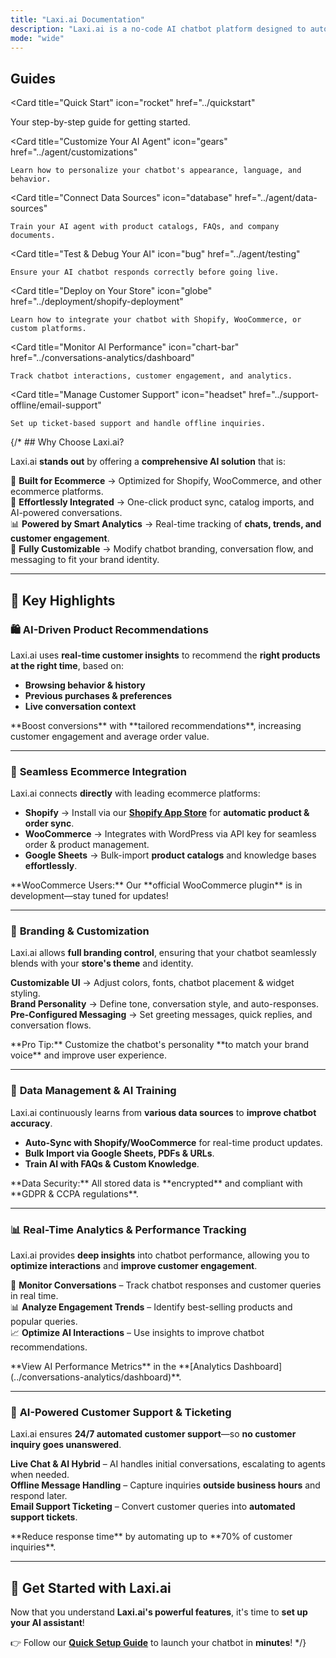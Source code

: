 ```yaml
---
title: "Laxi.ai Documentation"
description: "Laxi.ai is a no-code AI chatbot platform designed to automate customer interactions for ecommerce businesses."
mode: "wide"
---
```


## Guides
  
<Card
  title="Quick Start"
  icon="rocket"
  href="../quickstart"
>
  Your step-by-step guide for getting started.
</Card>

<CardGroup>

  <Card
    title="Customize Your AI Agent"
    icon="gears"
    href="../agent/customizations"
  >
    Learn how to personalize your chatbot's appearance, language, and behavior.
  </Card>

  <Card
    title="Connect Data Sources"
    icon="database"
    href="../agent/data-sources"
  >
    Train your AI agent with product catalogs, FAQs, and company documents.
  </Card>

  <Card
    title="Test & Debug Your AI"
    icon="bug"
    href="../agent/testing"
  >
    Ensure your AI chatbot responds correctly before going live.
  </Card>

  <Card
    title="Deploy on Your Store"
    icon="globe"
    href="../deployment/shopify-deployment"
  >
    Learn how to integrate your chatbot with Shopify, WooCommerce, or custom platforms.
  </Card>

  <Card
    title="Monitor AI Performance"
    icon="chart-bar"
    href="../conversations-analytics/dashboard"
  >
    Track chatbot interactions, customer engagement, and analytics.
  </Card>

  <Card
    title="Manage Customer Support"
    icon="headset"
    href="../support-offline/email-support"
  >
    Set up ticket-based support and handle offline inquiries.
  </Card>

</CardGroup>

{/* ## Why Choose Laxi.ai?  

Laxi.ai **stands out** by offering a **comprehensive AI solution** that is:  

🎯 **Built for Ecommerce** → Optimized for Shopify, WooCommerce, and other ecommerce platforms.  
🔗 **Effortlessly Integrated** → One-click product sync, catalog imports, and AI-powered conversations.  
📊 **Powered by Smart Analytics** → Real-time tracking of **chats, trends, and customer engagement**.  
🎨 **Fully Customizable** → Modify chatbot branding, conversation flow, and messaging to fit your brand identity.  

---

## 🌟 Key Highlights  

### 🛍️ **AI-Driven Product Recommendations**  
Laxi.ai uses **real-time customer insights** to recommend the **right products at the right time**, based on:  

- **Browsing behavior & history**  
- **Previous purchases & preferences**  
- **Live conversation context**  

<Tip>
**Boost conversions** with **tailored recommendations**, increasing customer engagement and average order value.
</Tip>

---

### 🔗 **Seamless Ecommerce Integration**  
Laxi.ai connects **directly** with leading ecommerce platforms:  

- **Shopify** → Install via our **[Shopify App Store](https://apps.shopify.com/laxi-ai)** for **automatic product & order sync**.  
- **WooCommerce** → Integrates with WordPress via API key for seamless order & product management.  
- **Google Sheets** → Bulk-import **product catalogs** and knowledge bases **effortlessly**.  

<Info type="update">
**WooCommerce Users:** Our **official WooCommerce plugin** is in development—stay tuned for updates!
</Info>

---

### 🎨 **Branding & Customization**  
Laxi.ai allows **full branding control**, ensuring that your chatbot seamlessly blends with your **store's theme** and identity.  

<Icon icon="check" iconType="solid" /> **Customizable UI** → Adjust colors, fonts, chatbot placement & widget styling.  
<Icon icon="check" iconType="solid" /> **Brand Personality** → Define tone, conversation style, and auto-responses.  
<Icon icon="check" iconType="solid" /> **Pre-Configured Messaging** → Set greeting messages, quick replies, and conversation flows.  

<Tip>
**Pro Tip:** Customize the chatbot's personality **to match your brand voice** and improve user experience.
</Tip>

---

### 📂 **Data Management & AI Training**  
Laxi.ai continuously learns from **various data sources** to **improve chatbot accuracy**.  

- **Auto-Sync with Shopify/WooCommerce** for real-time product updates.  
- **Bulk Import via Google Sheets, PDFs & URLs**.  
- **Train AI with FAQs & Custom Knowledge**.  

<Info>
**Data Security:** All stored data is **encrypted** and compliant with **GDPR & CCPA regulations**.
</Info>

---

### 📊 **Real-Time Analytics & Performance Tracking**  
Laxi.ai provides **deep insights** into chatbot performance, allowing you to **optimize interactions** and **improve customer engagement**.  

📡 **Monitor Conversations** – Track chatbot responses and customer queries in real time.  
📊 **Analyze Engagement Trends** – Identify best-selling products and popular queries.  
📈 **Optimize AI Interactions** – Use insights to improve chatbot recommendations.  

<Info>
**View AI Performance Metrics** in the **[Analytics Dashboard](../conversations-analytics/dashboard)**.
</Info>

---

### 💬 **AI-Powered Customer Support & Ticketing**  
Laxi.ai ensures **24/7 automated customer support**—so **no customer inquiry goes unanswered**.  

<Icon icon="check" iconType="solid" /> **Live Chat & AI Hybrid** – AI handles initial conversations, escalating to agents when needed.  
<Icon icon="check" iconType="solid" /> **Offline Message Handling** – Capture inquiries **outside business hours** and respond later.  
<Icon icon="check" iconType="solid" /> **Email Support Ticketing** – Convert customer queries into **automated support tickets**.  

<Tip>
**Reduce response time** by automating up to **70% of customer inquiries**.
</Tip>

---

## 🚀 **Get Started with Laxi.ai**  
Now that you understand **Laxi.ai's powerful features**, it's time to **set up your AI assistant**!  

👉 Follow our **[Quick Setup Guide](../getting-started/quick-setup)** to launch your chatbot in **minutes**!   */}
